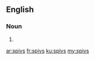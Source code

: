 ==English==

===Noun===
{{head|en|plural}}

# {{plural of|spiv|lang=en}}

[[ar:spivs]]
[[fr:spivs]]
[[ku:spivs]]
[[my:spivs]]